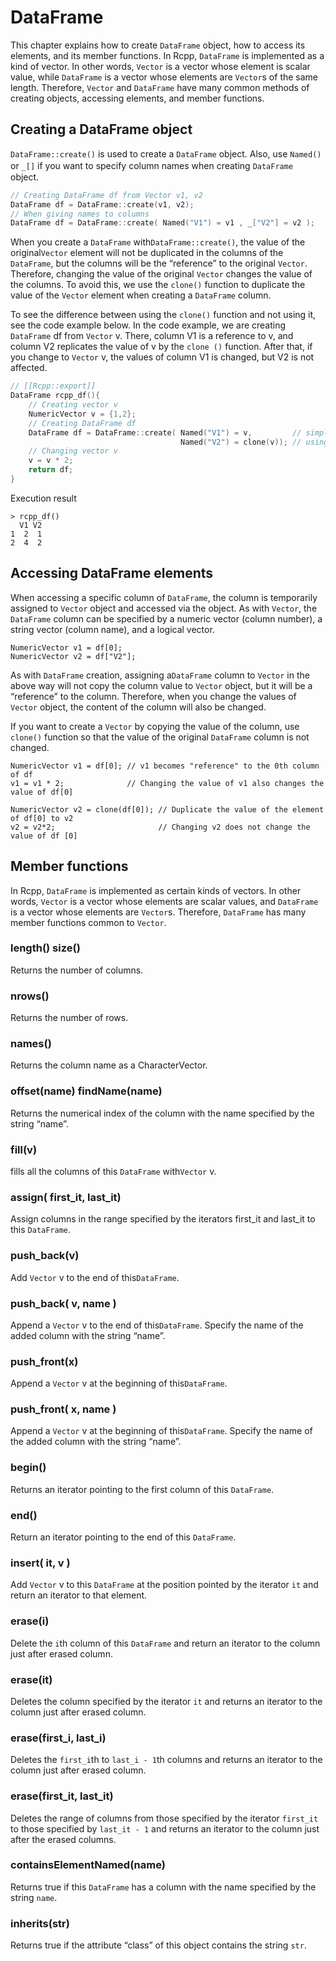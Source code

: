 # DataFrame

This chapter explains how to create `DataFrame` object, how to access its elements, and its member functions. In Rcpp, `DataFrame` is implemented as a kind of vector. In other words, `Vector` is a vector whose element is scalar value, while `DataFrame` is a vector whose elements are `Vector`s of the same length. Therefore, `Vector` and `DataFrame` have many common methods of creating objects, accessing elements, and member functions.

## Creating a DataFrame object

`DataFrame::create()` is used to create a `DataFrame` object. Also, use `Named()` or `_[]` if you want to specify column names when creating `DataFrame`　object.

```cpp
// Creating DataFrame df from Vector v1, v2
DataFrame df = DataFrame::create(v1, v2);
// When giving names to columns
DataFrame df = DataFrame::create( Named("V1") = v1 , _["V2"] = v2 );
```

When you create a `DataFrame` with` DataFrame::create() `, the value of the original` Vector` element will not be duplicated in the columns of the `DataFrame`, but the columns will be the "reference" to the original `Vector`. Therefore, changing the value of the original `Vector` changes the value of the columns. To avoid this, we use the `clone()` function to duplicate the value of the `Vector` element when creating a `DataFrame` column.

To see the difference between using the `clone()` function and not using it, see the code example below. In the code example, we are creating `DataFrame` df from `Vector` v. There, column V1 is a reference to v, and column V2 replicates the value of v by the `clone ()` function. After that, if you change to `Vector` v, the values of column V1 is changed, but V2 is not affected.

``` cpp
// [[Rcpp::export]]
DataFrame rcpp_df(){
    // Creating vector v
    NumericVector v = {1,2};
    // Creating DataFrame df
    DataFrame df = DataFrame::create( Named("V1") = v,         // simple assign
                                      Named("V2") = clone(v)); // using clone()
    // Changing vector v
    v = v * 2;
    return df;
}
```

Execution result

```
> rcpp_df()
  V1 V2
1  2  1
2  4  2
```


## Accessing DataFrame elements

When accessing a specific column of `DataFrame`, the column is temporarily assigned to `Vector` object and accessed via the object. As with `Vector`, the `DataFrame` column can be specified by a numeric vector (column number), a string vector (column name), and a logical vector.

```
NumericVector v1 = df[0];
NumericVector v2 = df["V2"];
```

As with `DataFrame` creation, assigning a` DataFrame` column to `Vector` in the above way will not copy the column  value to `Vector` object, but it will be a "reference" to the column. Therefore, when you change the values of `Vector` object, the content of the column will also be changed.

If you want to create a `Vector` by copying the value of the column, use `clone()` function so that the value of the original `DataFrame` column is not changed.

```
NumericVector v1 = df[0]; // v1 becomes "reference" to the 0th column of df
v1 = v1 * 2;              // Changing the value of v1 also changes the value of df[0]

NumericVector v2 = clone(df[0]); // Duplicate the value of the element of df[0] to v2
v2 = v2*2;                       // Changing v2 does not change the value of df [0]
```



## Member functions {#member-functions-data-frame}

In Rcpp, `DataFrame` is implemented as certain kinds of vectors. In other words, `Vector` is a vector whose elements are scalar values, and `DataFrame` is a vector whose elements are `Vector`s. Therefore, `DataFrame` has many member functions common to `Vector`.

### length() size()

Returns the number of columns.


### nrows()

Returns the number of rows.

### names()

Returns the column name as a CharacterVector.

### offset(name) findName(name)

Returns the numerical index of the column with the name specified by the string "name".

### fill(v)

fills all the columns of this `DataFrame` with` Vector` v.

### assign( first_it, last_it)

Assign columns in the range specified by the iterators first_it and last_it to this `DataFrame`.

### push_back(v)

Add `Vector` v to the end of this` DataFrame`.

### push_back( v, name )

Append a `Vector` v to the end of this` DataFrame`. Specify the name of the added column with the string "name".

### push_front(x)

Append a `Vector` v at the beginning of this` DataFrame`.


### push_front( x, name )

Append a `Vector` v at the beginning of this` DataFrame`. Specify the name of the added column with the string "name".

### begin()

Returns an iterator pointing to the first column of this `DataFrame`.

### end()

Return an iterator pointing to the end of this `DataFrame`.

### insert( it, v )

Add `Vector` v to this `DataFrame` at the position pointed by the iterator `it` and return an iterator to that element.

### erase(i)

Delete the `i`th column of this `DataFrame` and return an iterator to the column just after erased column.

### erase(it)

Deletes the column specified by the iterator `it` and returns an iterator to the column just after erased column.

### erase(first_i, last_i)

Deletes the `first_i`th to `last_i - 1`th columns and returns an iterator to the column just after erased column.

### erase(first_it, last_it)

Deletes the range of columns from those specified by the iterator `first_it` to those specified by `last_it - 1` and returns an iterator to the column just after the erased columns.

### containsElementNamed(name)

Returns true if this `DataFrame` has a column with the name specified by the string `name`.

### inherits(str)

Returns true if the attribute "class" of this object contains the string `str`.
